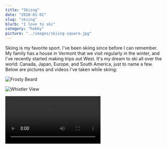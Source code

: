 ```yaml
---
title: "Skiing"
date: "2018-01-01"
slug: "skiing"
blurb: "I love to ski"
category: "hobby"
picture: "../images/skiing-square.jpg"
---
```


Skiing is my favorite sport. I've been skiing since before I can remember. My family has a house in Vermont that we visit regularly in the winter, and I've recently started making trips out West. It's my dream to ski all over the world: Canada, Japan, Europe, and South America, just to name a few. Below are pictures and videos I've taken while skiing:


![Frosty Beard](../images/skiing-profile.jpg "Frosty Beard")


![Whistler View](../images/skiing-whistler.jpg "View at Whistler")


<Video src="https://www.youtube.com/embed/QHyVIaA598M" title="whistler-skiing"/>